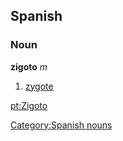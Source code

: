 == Spanish ==
=== Noun ===
'''zigoto''' ''m''
# [[zygote]]

[[Category:Spanish nouns]]

[[pt:Zigoto]]